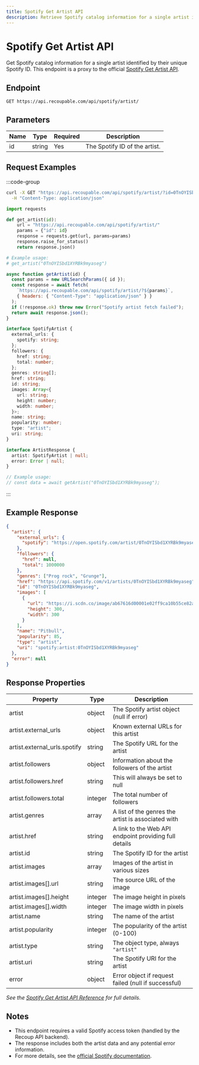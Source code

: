 ```yaml
---
title: Spotify Get Artist API
description: Retrieve Spotify catalog information for a single artist identified by their unique Spotify ID.
---
```


# Spotify Get Artist API

Get Spotify catalog information for a single artist identified by their unique Spotify ID. This endpoint is a proxy to the official [Spotify Get Artist API](https://developer.spotify.com/documentation/web-api/reference/get-an-artist).

## Endpoint

```http
GET https://api.recoupable.com/api/spotify/artist/
```

## Parameters

| Name | Type   | Required | Description                   |
| ---- | ------ | -------- | ----------------------------- |
| id   | string | Yes      | The Spotify ID of the artist. |

## Request Examples

:::code-group

```bash [cURL]
curl -X GET "https://api.recoupable.com/api/spotify/artist/?id=0TnOYISbd1XYRBk9myaseg" \
  -H "Content-Type: application/json"
```

```python [Python]
import requests

def get_artist(id):
    url = "https://api.recoupable.com/api/spotify/artist/"
    params = {"id": id}
    response = requests.get(url, params=params)
    response.raise_for_status()
    return response.json()

# Example usage:
# get_artist("0TnOYISbd1XYRBk9myaseg")
```

```javascript [JavaScript]
async function getArtist(id) {
  const params = new URLSearchParams({ id });
  const response = await fetch(
    `https://api.recoupable.com/api/spotify/artist/?${params}`,
    { headers: { "Content-Type": "application/json" } }
  );
  if (!response.ok) throw new Error("Spotify artist fetch failed");
  return await response.json();
}
```

```typescript [TypeScript]
interface SpotifyArtist {
  external_urls: {
    spotify: string;
  };
  followers: {
    href: string;
    total: number;
  };
  genres: string[];
  href: string;
  id: string;
  images: Array<{
    url: string;
    height: number;
    width: number;
  }>;
  name: string;
  popularity: number;
  type: "artist";
  uri: string;
}

interface ArtistResponse {
  artist: SpotifyArtist | null;
  error: Error | null;
}

// Example usage:
// const data = await getArtist("0TnOYISbd1XYRBk9myaseg");
```

:::

## Example Response

```json filename="Response"
{
  "artist": {
    "external_urls": {
      "spotify": "https://open.spotify.com/artist/0TnOYISbd1XYRBk9myaseg"
    },
    "followers": {
      "href": null,
      "total": 1000000
    },
    "genres": ["Prog rock", "Grunge"],
    "href": "https://api.spotify.com/v1/artists/0TnOYISbd1XYRBk9myaseg",
    "id": "0TnOYISbd1XYRBk9myaseg",
    "images": [
      {
        "url": "https://i.scdn.co/image/ab67616d00001e02ff9ca10b55ce82ae553c8228",
        "height": 300,
        "width": 300
      }
    ],
    "name": "Pitbull",
    "popularity": 85,
    "type": "artist",
    "uri": "spotify:artist:0TnOYISbd1XYRBk9myaseg"
  },
  "error": null
}
```

## Response Properties

| Property                     | Type    | Description                                           |
| ---------------------------- | ------- | ----------------------------------------------------- |
| artist                       | object  | The Spotify artist object (null if error)             |
| artist.external_urls         | object  | Known external URLs for this artist                   |
| artist.external_urls.spotify | string  | The Spotify URL for the artist                        |
| artist.followers             | object  | Information about the followers of the artist         |
| artist.followers.href        | string  | This will always be set to null                       |
| artist.followers.total       | integer | The total number of followers                         |
| artist.genres                | array   | A list of the genres the artist is associated with    |
| artist.href                  | string  | A link to the Web API endpoint providing full details |
| artist.id                    | string  | The Spotify ID for the artist                         |
| artist.images                | array   | Images of the artist in various sizes                 |
| artist.images[].url          | string  | The source URL of the image                           |
| artist.images[].height       | integer | The image height in pixels                            |
| artist.images[].width        | integer | The image width in pixels                             |
| artist.name                  | string  | The name of the artist                                |
| artist.popularity            | integer | The popularity of the artist (0-100)                  |
| artist.type                  | string  | The object type, always `"artist"`                    |
| artist.uri                   | string  | The Spotify URI for the artist                        |
| error                        | object  | Error object if request failed (null if successful)   |

_See the [Spotify Get Artist API Reference](https://developer.spotify.com/documentation/web-api/reference/get-an-artist) for full details._

## Notes

- This endpoint requires a valid Spotify access token (handled by the Recoup API backend).
- The response includes both the artist data and any potential error information.
- For more details, see the [official Spotify documentation](https://developer.spotify.com/documentation/web-api/reference/get-an-artist).
